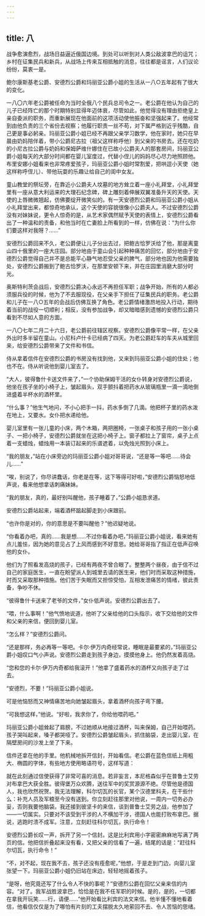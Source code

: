 ```yaml
---
---
---
```

title: 八
---



战争愈演愈烈，战场日益逼近俄国边境。到处可以听到对人类公敌波拿巴的诅咒；乡村在征集民兵和新兵，从战场上传来互相抵触的消息，往往都是谣言，人们议论纷纷，莫衷一是。

鲍尔康斯基老公爵、安德烈公爵和玛丽亚公爵小姐的生活从一八○五年起有了很大的变化。

一八〇六年老公爵被任命为当时全俄八个民兵总司令之一。老公爵在他认为自己的儿子已经阵亡的那个时期特别显得年迈体衰，尽管如此，他觉得没有理由拒绝皇上亲自委派的职务，而重新展现在他面前的这项活动使他振奋和坚强起来了。他经常到由他负责的三个省份去视察；他履行职责一丝不苟，对下属严格到近乎残酷，自己更是事必躬亲。玛丽亚公爵小姐已经不再跟父亲学习数学，他在家时，她只在早晨由奶妈陪伴着，带小公爵尼古拉（祖父这样称呼他）到父亲的书房去。还在吃奶的小尼古拉公爵与奶妈和保姆萨维什娜住在已故小公爵夫人的那套房间，玛丽亚公爵小姐每天的大部分时间都在婴儿室度过，代替小侄儿的妈妈尽心尽力地照顾他。布里安娜小姐看来也非常疼爱孩子，玛丽亚公爵小姐时常割爱，把哄逗小天使（她这样称呼侄儿）、带他玩耍的乐趣让给自己的闺中女友。

童山教堂的祭坛旁，在靠近小公爵夫人坟墓的地方耸立着一座小礼拜堂，小礼拜堂里有一座从意大利运来的大理石纪念碑，碑上雕刻着伸展双翼准备升天的天使。天使的上唇微微翘起，仿佛要绽开微笑似的。有一天安德烈公爵和玛丽亚公爵小姐从小礼拜堂出来，都惊奇地承认，这个天使的容貌很像小公爵夫人。不过安德烈公爵没有对妹妹说，更令人惊奇的是，从艺术家偶然赋予天使的表情上，安德烈公爵看出了一种温和的责备，和他当时在亡妻脸上所看到的一样，仿佛在说：“为什么你们要这样对我呀？……”

安德烈公爵回来不久，老公爵便让儿子分出去过，把鲍古恰罗沃给了他，那是离童山四十俄里的一座大庄园。部分地由于童山会引起种种痛苦的回忆，部分地由于安德烈公爵觉得自己并不是总能平心静气地忍受父亲的脾气，部分地也因为他需要独处，安德烈公爵搬到了鲍古恰罗沃，在那里安顿下来，并在庄园里消磨大部分时光。

奥斯特利茨会战后，安德烈公爵决心永远不再担任军职；战争开始，所有的人都必须服兵役的时候，他为了不去服现役，在父亲手下担任了征集民兵的职务。老公爵和儿子在一八○五年的会战后仿佛互换了角色。老公爵情绪激昂地投入行动，期待着当前的战役一切顺利；相反，没有参加战争，却又暗暗感到遗憾的安德烈公爵只看到不尽如人意的方面。

一八〇七年二月二十六日，老公爵前往辖区视察。安德烈公爵像平常一样，在父亲外出时多半留在童山。小尼科卢什卡已经病了四天。为老公爵赶车的车夫从城里回来，给安德烈公爵带来了文件和书信。

侍从拿着信件在安德烈公爵的书房没有找到他，又来到玛丽亚公爵小姐的住处；他也不在。侍从听说他到婴儿室去了。

“大人，彼得鲁什卡送文件来了，”一个协助保姆干活的女仆转身对安德烈公爵说，他坐在孩子坐的小椅子上，皱起眉头，双手颤抖着把药水从玻璃瓶里一滴一滴地倒进盛着半杯水的酒杯里。

“什么事？”他生气地问，不小心把手一抖，药水多倒了几滴。他把杯子里的药水泼在地上，又要水。女仆把水递给他。

婴儿室里有一张儿童的小床，两个木箱，两把圈椅，一张桌子和孩子用的一张小桌子、一把小椅子，安德烈公爵就坐在这把小椅子上。窗子都拉上了窗帘，桌子上点着一支蜡烛，蜡烛用一本装订起来的乐谱遮着，以免烛光照到小床上。

“我的朋友，”站在小床旁边的玛丽亚公爵小姐对哥哥说，“还是等一等吧……待会儿……”

“唉，别说了，你尽讲蠢话，你老是在等，这下等得可好啦，”安德烈公爵恼怒地低声说，看来他想拿话刺痛妹妹。

“我的朋友，真的，最好别叫醒他，孩子睡着了，”公爵小姐恳求道。

安德烈公爵站起来，端着酒杯踮起脚走到小床跟前。

“也许你是对的，你的意思是不要叫醒他？”他迟疑地说。

“你看着办吧，真的……我是想……不过你看着办吧，”玛丽亚公爵小姐说，看来她有点儿羞怯，因为她的意见占了上风而感到不好意思。她给哥哥指了指正在低声召唤他的女仆。

他们为了照看发高烧的孩子，已经有两夜不曾合眼了。整整两个昼夜，由于信不过自己的家庭医生，一直在盼望派人到城里去请的医生来，他们时而采取这种措施，时而又采取那种措施。他们苦于失眠而又担惊受怕，互相发泄痛苦的情绪，彼此责备，争吵不休。

“彼得鲁什卡送来了老爷的文件，”女仆低声说。安德烈公爵出去了。

“喂，什么事啊！”他气愤地说道，他听了父亲给他的口头指示，收下交给他的文件和父亲的来信，便回到婴儿室。

“怎么样？”安德烈公爵问。

“还是那样，务必再等一等吧。卡尔·伊万内奇经常说，睡眠是最要紧的，”玛丽亚公爵小姐叹口气小声说。安德烈公爵走到孩子身边，摸摸他身上。他仍然发着高烧。

“您和您的卡尔·伊万内奇都给我滚开！”他拿了盛着药水的酒杯又向孩子走了过去。

“安德烈，不要！”玛丽亚公爵小姐说。

可是他恼怒而又神情痛苦地向她皱起眉头，拿着酒杯向孩子弯下腰。

“可我想这样，”他说。“好啦，我求你了，你给他喂药吧。”

玛丽亚公爵小姐耸起了肩膀，不过她顺从地接过酒杯，叫来保姆，自己开始喂药。孩子哭叫起来，嗓子都哭哑了。安德烈公爵皱起眉头，抓住脑袋，走出婴儿室，在隔壁房间的沙发上坐了下来。

信件还拿在他的手里。他机械地拆开信封，开始看信。老公爵在蓝色信纸上用粗大、椭圆的字体，有些地方使用略语符号，这样写道：

就在此刻通过信使获得了非常可喜的消息。若非妄言，本尼格森似乎在普鲁士艾劳对布拿巴大获全胜。彼得堡万众欢腾，送往军中的奖赏源源不绝。尽管他是德国人，我也欣然祝贺。我无法理解，科尔切瓦的长官，某个汉德里科夫，在干些什么：补充人员及军粮至今没有送到。你立刻赶往那里对他说，一周内一切务必办妥，否则我要他脑袋。我还接到彼坚卡的来信，谈到普鲁士艾劳之战，他参加了——一切属实。只要对不该受到干涉的人不横加干涉，德国人也能打败布拿巴。据说，逃跑时溃不成军。注意，立刻赶往科尔切瓦，执行命令！

安德烈公爵长叹一声，拆开了另一个信封。这是比利宾用小字密密麻麻地写满了两页的信。他把信折叠起来没有看，又把父亲的信看了一遍，结尾的话是：“赶往科尔切瓦，执行命令！”

“不，对不起，现在我不去，孩子还没有痊愈呢，”他想，于是走到门边，向婴儿室张望一下。玛丽亚公爵小姐仍旧站在床边，轻轻地摇着孩子。

“是呀，他究竟还写了什么令人不快的事呢？”安德烈公爵在回忆父亲来信的内容。“对了。我军战胜波拿巴，恰恰是在我不任军职的时候。是的，是的，一切都在拿我开玩笑……行，请便……”他开始看比利宾的法文来信。他半懂不懂地看着信，他看信仅仅是为了哪怕有片刻的工夫摆脱太久地萦回不去、令人苦恼的思绪。